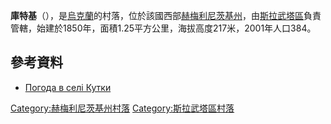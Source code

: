 {{coord|50|30|31|N|27|6|55|E|scale:100000|display=title}}

'''庫特基'''（{{lang-uk|Кутки}}），是[[烏克蘭|烏克蘭]]的村落，位於該國西部[[赫梅利尼茨基州|赫梅利尼茨基州]]，由[[斯拉武塔區|斯拉武塔區]]負責管轄，始建於1850年，面積1.25平方公里，海拔高度217米，2001年人口384。

==參考資料==
* [http://weather.in.ua/ua/hmel'nickaja/12909 Погода в селі Кутки] {{Wayback|url=http://weather.in.ua/ua/hmel%27nickaja/12909 |date=20111220070051 }}

{{DEFAULTSORT:Кутки}}
[[Category:赫梅利尼茨基州村落|Category:赫梅利尼茨基州村落]]
[[Category:斯拉武塔區村落|Category:斯拉武塔區村落]]


{{Khmelnytskyi-geo-stub}}